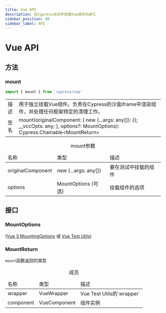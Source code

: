 ```yaml
---
title: Vue API
description: 在Cypress测试中挂载Vue组件的API
sidebar_position: 40
sidebar_label: API
---
```


<ProductHeading product="app" />

# Vue API

## 方法

### mount

```js
import { mount } from 'cypress/vue'
```

<table class="api-table table-list">
  <tr>
    <td>描述</td>
    <td>
      用于独立挂载Vue组件。负责在Cypress的沙盒iframe中渲染组件，并处理任何框架特定的清理工作。
    </td>
  </tr>
  <tr>
    <td>签名</td>
    <td>
      mount(originalComponent: &lbrace; new (...args: any[]): {}; __vccOpts:
      any; &rbrace;, options?: MountOptions):
      Cypress.Chainable&lt;MountReturn&gt;
    </td>
  </tr>
</table>

<table class="api-table">
  <caption>mount参数</caption>
  <thead>
    <td>名称</td>
    <td>类型</td>
    <td>描述</td>
  </thead>
  <tr>
    <td>originalComponent</td>
    <td>new (...args: any[])</td>
    <td>要在测试中挂载的组件</td>
  </tr>
  <tr>
    <td>options</td>
    <td>MountOptions (可选)</td>
    <td>挂载组件的选项</td>
  </tr>
</table>

## 接口

### MountOptions

([Vue 3 MountingOptions](https://test-utils.vuejs.org/api/#mount) 或
[Vue Test Utils](https://test-utils.vuejs.org/))

### MountReturn

`mount`函数返回的类型

<table class="api-table">
  <caption>成员</caption>
  <thead>
    <td>名称</td>
    <td>类型</td>
    <td>描述</td>
  </thead>
  <tr>
    <td>wrapper</td>
    <td>VueWrapper</td>
    <td>Vue Test Utils的`wrapper`</td>
  </tr>
  <tr>
    <td>component</td>
    <td>VueComponent</td>
    <td>组件实例</td>
  </tr>
</table>